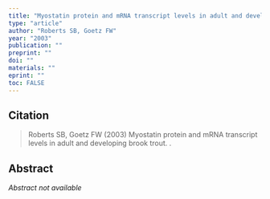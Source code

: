 ```yaml
---
title: "Myostatin protein and mRNA transcript levels in adult and developing brook trout"
type: "article"
author: "Roberts SB, Goetz FW"
year: "2003"
publication: ""
preprint: ""
doi: ""
materials: ""
eprint: ""
toc: FALSE
---
```


## Citation

> Roberts SB, Goetz FW (2003) Myostatin protein and mRNA transcript levels in adult and developing brook trout. . 

## Abstract

*Abstract not available*
